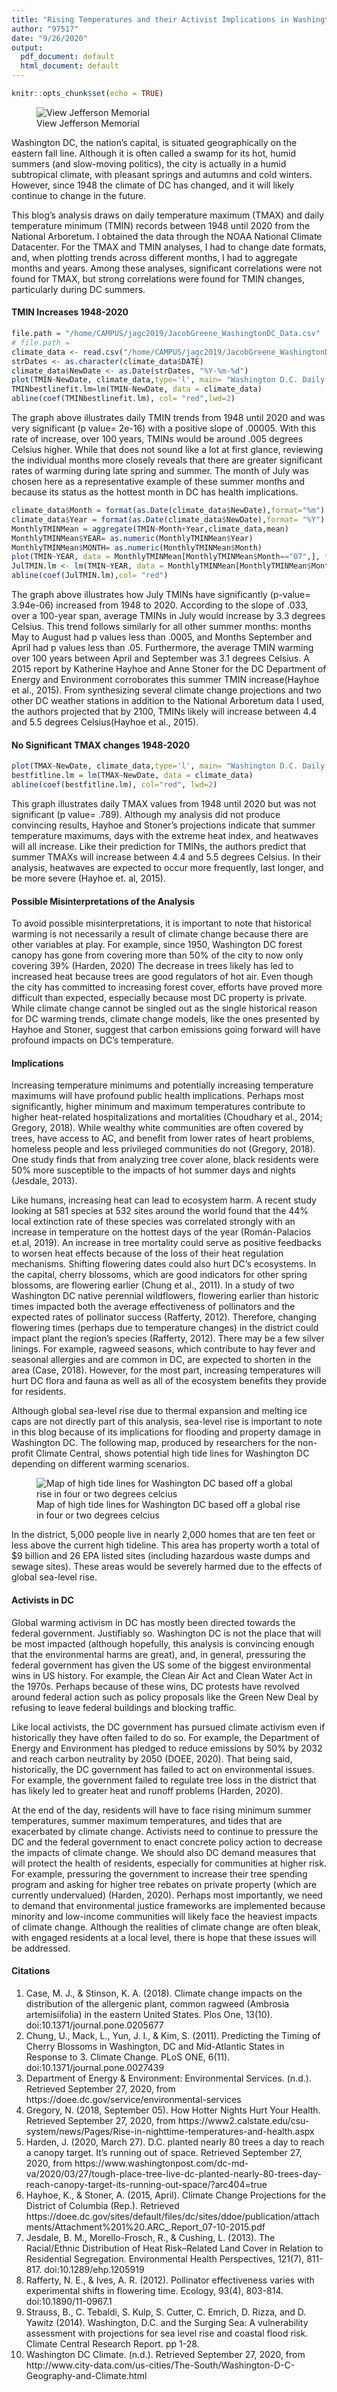 ```yaml
---
title: "Rising Temperatures and their Activist Implications in Washington DC "
author: "97517"
date: "9/26/2020"
output:
  pdf_document: default
  html_document: default
---
```



```r
knitr::opts_chunk$set(echo = TRUE)
```

![View Jefferson Memorial](/home/CAMPUS/jagc2019/WAshington DC Image Jefferson Memorial.jpg)

Washington DC, the nation's capital, is situated geographically on the eastern fall line. Although it is often called a swamp for its hot, humid summers (and slow-moving politics), the city is actually in a humid subtropical climate, with pleasant springs and autumns and cold winters. However, since 1948 the climate of DC has changed, and it will likely continue to change in the future.

This blog’s analysis draws on daily temperature maximum (TMAX) and daily temperature minimum (TMIN) records between 1948 until 2020 from the National Arboretum. I obtained the data through the NOAA National Climate Datacenter. For the TMAX and TMIN analyses, I had to change date formats, and, when plotting trends across different months, I had to aggregate months and years. Among these analyses, significant correlations were not found for TMAX, but strong correlations were found for TMIN changes, particularly during DC summers.



#### TMIN Increases 1948-2020

```r
file.path = "/home/CAMPUS/jagc2019/JacobGreene_WashingtonDC_Data.csv"
# file.path = 
climate_data <- read.csv("/home/CAMPUS/jagc2019/JacobGreene_WashingtonDC_Data.csv")
strDates <- as.character(climate_data$DATE)
climate_data$NewDate <- as.Date(strDates, "%Y-%m-%d")
plot(TMIN~NewDate, climate_data,type='l', main= "Washington D.C. Daily Temperature Minimum vs Time", xlab= "Time ", ylab= "Daily Temperature Minimum (C)")
TMINbestlinefit.lm=lm(TMIN~NewDate, data = climate_data)
abline(coef(TMINbestlinefit.lm), col= "red",lwd=2)
```
  
The graph above illustrates daily TMIN trends from 1948 until 2020 and was very significant (p value= 2e-16) with a positive slope of .00005. With this rate of increase, over 100 years, TMINs would be around .005 degrees Celsius higher. While that does not sound like a lot at first glance, reviewing the individual months more closely reveals that there are greater significant rates of warming during late spring and summer. The month of July was chosen here as a representative example of these summer months and because its status as the hottest month in DC has health implications.

```r
climate_data$Month = format(as.Date(climate_data$NewDate),format="%m")
climate_data$Year = format(as.Date(climate_data$NewDate),format= "%Y")
MonthlyTMINMean = aggregate(TMIN~Month+Year,climate_data,mean)
MonthlyTMINMean$YEAR= as.numeric(MonthlyTMINMean$Year)
MonthlyTMINMean$MONTH= as.numeric(MonthlyTMINMean$Month)
plot(TMIN~YEAR, data = MonthlyTMINMean[MonthlyTMINMean$Month=="07",], ty='l',main= "July Monthly TMIN Means vs Time", xlab= "Time", ylab= "July TMINs (C)" )
JulTMIN.lm <- lm(TMIN~YEAR, data = MonthlyTMINMean[MonthlyTMINMean$Month=="07",])
abline(coef(JulTMIN.lm),col= "red")
```

The graph above illustrates how July TMINs have significantly (p-value= 3.94e-06) increased from 1948 to 2020. According to the slope of .033, over a 100-year span, average TMINs in July would increase by 3.3 degrees Celsius. This trend follows similarly for all other summer months: months May to August had p values less than .0005, and Months September and April had p values less than .05. Furthermore, the average TMIN warming over 100 years between April and September was 3.1 degrees Celsius. A 2015 report by Katherine Hayhoe and Anne Stoner for the DC Department of Energy and Environment corroborates this summer TMIN increase(Hayhoe et al., 2015). From synthesizing several climate change projections and two other DC weather stations in addition to the National Arboretum data I used, the authors projected that by 2100, TMINs likely will increase between 4.4 and 5.5 degrees Celsius(Hayhoe et al., 2015).
  
  
#### No Significant TMAX changes 1948-2020


```r
plot(TMAX~NewDate, climate_data,type='l', main= "Washington D.C. Daily Temperature Maximum vs Time", xlab= "Time", ylab= "Daily Temperature Maximum (C)")
bestfitline.lm = lm(TMAX~NewDate, data = climate_data)
abline(coef(bestfitline.lm), col="red", lwd=2)
```

This graph illustrates daily TMAX values from 1948 until 2020 but was not significant (p value= .789). Although my analysis did not produce convincing results, Hayhoe and Stoner’s projections indicate that summer temperature maximums, days with the extreme heat index, and heatwaves will all increase. Like their prediction for TMINs, the authors predict that summer TMAXs will increase between 4.4 and 5.5 degrees Celsius. In their analysis, heatwaves are expected to occur more frequently, last longer, and be more severe (Hayhoe et. al, 2015).

#### Possible Misinterpretations of the Analysis

To avoid possible misinterpretations, it is important to note that historical warming is not necessarily a result of climate change because there are other variables at play. For example, since 1950, Washington DC forest canopy has gone from covering more than 50% of the city to now only covering 39% (Harden, 2020) The decrease in trees likely has led to increased heat because trees are good regulators of hot air. Even though the city has committed to increasing forest cover, efforts have proved more difficult than expected, especially because most DC property is private. While climate change cannot be singled out as the single historical reason for DC warming trends, climate change models, like the ones presented by Hayhoe and Stoner, suggest that carbon emissions going forward will have profound impacts on DC's temperature.

#### Implications

Increasing temperature minimums and potentially increasing temperature maximums will have profound public health implications. Perhaps most significantly, higher minimum and maximum temperatures contribute to higher heat-related hospitalizations and mortalities (Choudhary et al., 2014; Gregory, 2018). While wealthy white communities are often covered by trees, have access to AC, and benefit from lower rates of heart problems, homeless people and less privileged communities do not (Gregory, 2018). One study finds that from analyzing tree cover alone, black residents were 50% more susceptible to the impacts of hot summer days and nights (Jesdale, 2013). 
  
Like humans, increasing heat can lead to ecosystem harm. A recent study looking at 581 species at 532 sites around the world found that the 44% local extinction rate of these species was correlated strongly with an increase in temperature on the hottest days of the year (Román-Palacios et.al, 2019). An increase in tree mortality could serve as positive feedbacks to worsen heat effects because of the loss of their heat regulation mechanisms. Shifting flowering dates could also hurt DC's ecosystems. In the capital, cherry blossoms, which are good indicators for other spring blossoms, are flowering earlier (Chung et al., 2011). In a study of two Washington DC native perennial wildflowers, flowering earlier than historic times impacted both the average effectiveness of pollinators and the expected rates of pollinator success (Rafferty, 2012). Therefore, changing flowering times (perhaps due to temperature changes) in the district could impact plant the region's species (Rafferty, 2012). There may be a few silver linings. For example, ragweed seasons, which contribute to hay fever and seasonal allergies and are common in DC, are expected to shorten in the area (Case, 2018). However, for the most part, increasing temperatures will hurt DC flora and fauna as well as all of the ecosystem benefits they provide for residents.
  
Although global sea-level rise due to thermal expansion and melting ice caps are not directly part of this analysis, sea-level rise is important to note in this blog because of its implications for flooding and property damage in Washington DC. The following map, produced by researchers for the non-profit Climate Central, shows potential high tide lines for Washington DC depending on different warming scenarios.

![Map of high tide lines for Washington DC based off a global rise in four or two degrees celcius](/home/CAMPUS/jagc2019/Map of high tide DC.jpg)

In the district, 5,000 people live in nearly 2,000 homes that are ten feet or less above the current high tideline. This area has property worth a total of $9 billion and 26 EPA listed sites (including hazardous waste dumps and sewage sites). These areas would be severely harmed due to the effects of global sea-level rise.



#### Activists in DC

Global warming activism in DC has mostly been directed towards the federal government. Justifiably so. Washington DC is not the place that will be most impacted (although hopefully, this analysis is convincing enough that the environmental harms are great), and, in general, pressuring the federal government has given the US some of the biggest environmental wins in US history. For example, the Clean Air Act and Clean Water Act in the 1970s. Perhaps because of these wins, DC protests have revolved around federal action such as policy proposals like the Green New Deal by refusing to leave federal buildings and blocking traffic.
 
Like local activists, the DC government has pursued climate activism even if historically they have often failed to do so. For example, the Department of Energy and Environment has pledged to reduce emissions by 50% by 2032 and reach carbon neutrality by 2050 (DOEE, 2020). That being said, historically, the DC government has failed to act on environmental issues. For example, the government failed to regulate tree loss in the district that has likely led to greater heat and runoff problems (Harden, 2020).
  
At the end of the day, residents will have to face rising minimum summer temperatures, summer maximum temperatures, and tides that are exacerbated by climate change. Activists need to continue to pressure the DC and the federal government to enact concrete policy action to decrease the impacts of climate change. We should also DC demand measures that will protect the health of residents, especially for communities at higher risk. For example, pressuring the government to increase their tree spending program and asking for higher tree rebates on private property (which are currently undervalued) (Harden, 2020). Perhaps most importantly, we need to demand that environmental justice frameworks are implemented because minority and low-income communities will likely face the heaviest impacts of climate change. Although the realities of climate change are often bleak, with engaged residents at a local level, there is hope that these issues will be addressed.
  
#### Citations

1. Case, M. J., & Stinson, K. A. (2018). Climate change impacts on the distribution of the allergenic plant, common ragweed (Ambrosia artemisiifolia) in the eastern United States. Plos One, 13(10). doi:10.1371/journal.pone.0205677
2. Chung, U., Mack, L., Yun, J. I., & Kim, S. (2011). Predicting the Timing of Cherry Blossoms in Washington, DC and Mid-Atlantic States in Response to 3. Climate Change. PLoS ONE, 6(11). doi:10.1371/journal.pone.0027439
3. Department of Energy & Environment: Environmental Services. (n.d.). Retrieved September 27, 2020, from https://doee.dc.gov/service/environmental-services
4. Gregory, N. (2018, September 05). How Hotter Nights Hurt Your Health. Retrieved September 27, 2020, from https://www2.calstate.edu/csu-system/news/Pages/Rise-in-nighttime-temperatures-and-health.aspx
5. Harden, J. (2020, March 27). D.C. planted nearly 80 trees a day to reach a canopy target. It's running out of space. Retrieved September 27, 2020, from https://www.washingtonpost.com/dc-md-va/2020/03/27/tough-place-tree-live-dc-planted-nearly-80-trees-day-reach-canopy-target-its-running-out-space/?arc404=true
6. Hayhoe, K., & Stoner, A. (2015, April). Climate Change Projections for the District of Columbia (Rep.). Retrieved https://doee.dc.gov/sites/default/files/dc/sites/ddoe/publication/attachments/Attachment%201%20.ARC_.Report_07-10-2015.pdf
7. Jesdale, B. M., Morello-Frosch, R., & Cushing, L. (2013). The Racial/Ethnic Distribution of Heat Risk–Related Land Cover in Relation to Residential Segregation. Environmental Health Perspectives, 121(7), 811-817. doi:10.1289/ehp.1205919
8. Rafferty, N. E., & Ives, A. R. (2012). Pollinator effectiveness varies with experimental shifts in flowering time. Ecology, 93(4), 803-814. doi:10.1890/11-0967.1
9. Strauss, B., C. Tebaldi, S. Kulp, S. Cutter, C. Emrich, D. Rizza, and D. Yawitz (2014). Washington, D.C. and the Surging Sea: A vulnerability assessment with projections for sea level rise and coastal flood risk. Climate Central Research Report. pp 1-28. 
10. Washington DC Climate. (n.d.). Retrieved September 27, 2020, from http://www.city-data.com/us-cities/The-South/Washington-D-C-Geography-and-Climate.html

